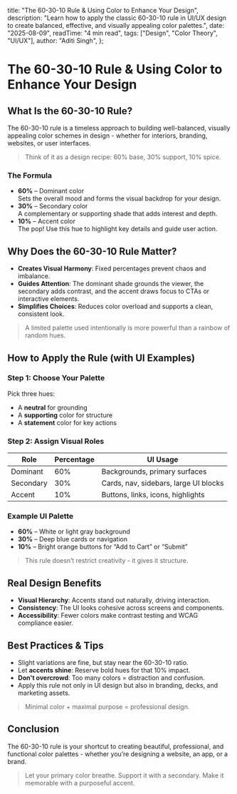 
  title: "The 60-30-10 Rule & Using Color to Enhance Your Design",
  description:
    "Learn how to apply the classic 60-30-10 rule in UI/UX design to create balanced, effective, and visually appealing color palettes.",
  date: "2025-08-09",
  readTime: "4 min read",
  tags: ["Design", "Color Theory", "UI/UX"],
  author: "Aditi Singh",
};

<BlogLayout metadata={metadata}>

# The 60-30-10 Rule & Using Color to Enhance Your Design

## What Is the 60-30-10 Rule?

The 60-30-10 rule is a timeless approach to building well-balanced, visually appealing color schemes in design - whether for interiors, branding, websites, or user interfaces.

> Think of it as a design recipe: 60% base, 30% support, 10% spice.

### The Formula

- **60%** – Dominant color  
  Sets the overall mood and forms the visual backdrop for your design.
- **30%** – Secondary color  
  A complementary or supporting shade that adds interest and depth.
- **10%** – Accent color  
  The pop! Use this hue to highlight key details and guide user action.

## Why Does the 60-30-10 Rule Matter?

- **Creates Visual Harmony**: Fixed percentages prevent chaos and imbalance.
- **Guides Attention**: The dominant shade grounds the viewer, the secondary adds contrast, and the accent draws focus to CTAs or interactive elements.
- **Simplifies Choices**: Reduces color overload and supports a clean, consistent look.

> A limited palette used intentionally is more powerful than a rainbow of random hues.

## How to Apply the Rule (with UI Examples)

### Step 1: Choose Your Palette

Pick three hues:

- A **neutral** for grounding
- A **supporting** color for structure
- A **statement** color for key actions

### Step 2: Assign Visual Roles

| Role      | Percentage | UI Usage                              |
| --------- | ---------- | ------------------------------------- |
| Dominant  | 60%        | Backgrounds, primary surfaces         |
| Secondary | 30%        | Cards, nav, sidebars, large UI blocks |
| Accent    | 10%        | Buttons, links, icons, highlights     |

### Example UI Palette

- **60%** – White or light gray background
- **30%** – Deep blue cards or navigation
- **10%** – Bright orange buttons for “Add to Cart” or “Submit”

> This rule doesn’t restrict creativity - it gives it structure.

## Real Design Benefits

- **Visual Hierarchy**: Accents stand out naturally, driving interaction.
- **Consistency**: The UI looks cohesive across screens and components.
- **Accessibility**: Fewer colors make contrast testing and WCAG compliance easier.

## Best Practices & Tips

- Slight variations are fine, but stay near the 60-30-10 ratio.
- Let **accents shine**: Reserve bold hues for that 10% impact.
- **Don't overcrowd**: Too many colors = distraction and confusion.
- Apply this rule not only in UI design but also in branding, decks, and marketing assets.

> Minimal color + maximal purpose = professional design.

## Conclusion

The 60-30-10 rule is your shortcut to creating beautiful, professional, and functional color palettes - whether you’re designing a website, an app, or a brand.

> Let your primary color breathe. Support it with a secondary. Make it memorable with a purposeful accent.

</BlogLayout>
